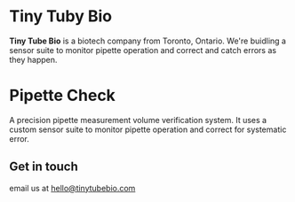 # Tiny Tuby Bio

**Tiny Tube Bio** is a biotech company from Toronto, Ontario. We're buidling a sensor suite to monitor pipette operation and correct and catch errors as they happen.

# Pipette Check
A precision pipette measurement volume verification system. It uses a custom sensor suite to monitor pipette operation and correct for systematic error.

## Get in touch

email us at <a href="mailto:hello@tinytubebio.com">hello@tinytubebio.com</a>
